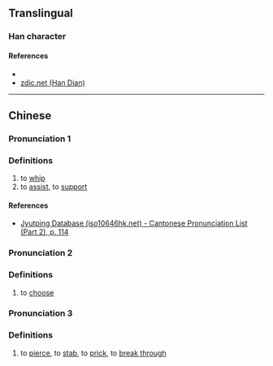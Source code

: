 {{character info/new}}
==Translingual==

===Han character===
{{Han char|rn=64|rad=手|as=06|sn=9|four=54092|canj=QDB|ids=⿰扌朿}}

====References====
* {{Han ref|kx=0428.200|dkj=12010|dj=0777.140|hdz=31867.060|uh=62FA|ud=25338|bh=CEE3|bd=52963}}
* [http://www.zdic.net/z/1a/js/62FA.htm zdic.net (Han Dian)]

----

==Chinese==
{{zh-forms}}

===Pronunciation 1===
{{zh-pron
|m=cè
|c=caak3
|mc=y
|oc=y
|ma=
|cat=v
}}

===Definitions===
{{zh-hanzi}}

# to [[whip]]
# to [[assist]], to [[support]]

====References====
* [http://www.iso10646hk.net/jp/document/download.jsp Jyutping Database (iso10646hk.net) - Cantonese Pronunciation List (Part 2), p. 114]

===Pronunciation 2===
{{zh-pron
|m=sè
|c=
|ma=
|cat=v
}}

===Definitions===
{{zh-hanzi}}

# to [[choose]]

===Pronunciation 3===
{{zh-pron
|m=chuò
|c=
|ma=
|cat=v
}}

===Definitions===
{{zh-hanzi}}

# to [[pierce]], to [[stab]], to [[prick]], to [[break through]]
